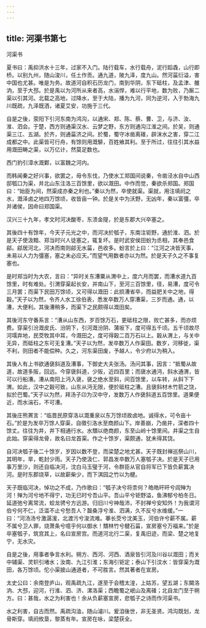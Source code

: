 ```yaml
---
---
---
```

title: 河渠书第七
---

河渠书

夏书曰：禹抑洪水十三年，过家不入门。陆行载车，水行载舟，泥行蹈毳，山行即桥。以别九州，随山浚川，任土作贡。通九道，陂九泽，度九山。然河菑衍溢，害中国也尤甚。唯是为务。故道河自积石历龙门，南到华阴，东下砥柱，及孟津、雒汭，至于大邳。於是禹以为河所从来者高，水湍悍，难以行平地，数为败，乃厮二渠以引其河。北载之高地，过降水，至于大陆，播为九河，同为逆河，入于勃海九川既疏，九泽既洒，诸夏艾安，功施于三代。

自是之後，荥阳下引河东南为鸿沟，以通宋、郑、陈、蔡、曹、卫，与济、汝、淮、泗会。于楚，西方则通渠汉水、云梦之野，东方则通沟江淮之间。於吴，则通渠三江、五湖。於齐，则通菑济之间。於蜀，蜀守冰凿离碓，辟沫水之害，穿二江成都之中。此渠皆可行舟，有馀则用溉騑，百姓飨其利。至于所过，往往引其水益用溉田畴之渠，以万亿计，然莫足数也。

西门豹引漳水溉鄴，以富魏之河内。

而韩闻秦之好兴事，欲罢之，毋令东伐，乃使水工郑国间说秦，令凿泾水自中山西邸瓠口为渠，并北山东注洛三百馀里，欲以溉田。中作而觉，秦欲杀郑国。郑国曰：“始臣为间，然渠成亦秦之利也。”秦以为然，卒使就渠。渠就，用注填阏之水，溉泽卤之地四万馀顷，收皆亩一钟。於是关中为沃野，无凶年，秦以富彊，卒并诸侯，因命曰郑国渠。

汉兴三十九年，孝文时河决酸枣，东溃金隄，於是东郡大兴卒塞之。

其後四十有馀年，今天子元光之中，而河决於瓠子，东南注钜野，通於淮、泗。於是天子使汲黯、郑当时兴人徒塞之，辄复坏。是时武安侯田蚡为丞相，其奉邑食鄃。鄃居河北，河决而南则鄃无水菑，邑收多。蚡言於上曰：“江河之决皆天事，未易以人力为彊塞，塞之未必应天。”而望气用数者亦以为然。於是天子久之不事复塞也。

是时郑当时为大农，言曰：“异时关东漕粟从渭中上，度六月而罢，而漕水道九百馀里，时有难处。引渭穿渠起长安，并南山下，至河三百馀里，径，易漕，度可令三月罢；而渠下民田万馀顷，又可得以溉田：此损漕省卒，而益肥关中之地，得穀。”天子以为然，令齐人水工徐伯表，悉发卒数万人穿漕渠，三岁而通。通，以漕，大便利。其後漕稍多，而渠下之民颇得以溉田矣。

其後河东守番系言：“漕从山东西，岁百馀万石，更砥柱之限，败亡甚多，而亦烦费。穿渠引汾溉皮氏、汾阴下，引河溉汾阴、蒲坂下，度可得五千顷。五千顷故尽河壖弃地，民茭牧其中耳，今溉田之，度可得穀二百万石以上。穀从渭上，与关中无异，而砥柱之东可无复漕。”天子以为然，发卒数万人作渠田。数岁，河移徙，渠不利，则田者不能偿种。久之，河东渠田废，予越人，令少府以为稍入。

其後人有上书欲通襃斜道及漕事，下御史大夫张汤。汤问其事，因言：“抵蜀从故道，故道多阪，回远。今穿襃斜道，少阪，近四百里；而襃水通沔，斜水通渭，皆可以行船漕。漕从南阳上沔入襃，襃之绝水至斜，间百馀里，以车转，从斜下下渭。如此，汉中之穀可致，山东从沔无限，便於砥柱之漕。且襃斜材木竹箭之饶，拟於巴蜀。”天子以为然，拜汤子卬为汉中守，发数万人作襃斜道五百馀里。道果便近，而水湍石，不可漕。

其後庄熊罴言：“临晋民原穿洛以溉重泉以东万馀顷故卤地。诚得水，可令亩十石。”於是为发卒万馀人穿渠，自徵引洛水至商颜山下。岸善崩，乃凿井，深者四十馀丈。往往为井，井下相通行水。水穨以绝商颜，东至山岭十馀里间。井渠之生自此始。穿渠得龙骨，故名曰龙首渠。作之十馀岁，渠颇通，犹未得其饶。

自河决瓠子後二十馀岁，岁因以数不登，而梁楚之地尤甚。天子既封禅巡祭山川，其明年，旱，乾封少雨。天子乃使汲仁、郭昌发卒数万人塞瓠子决。於是天子已用事万里沙，则还自临决河，沈白马玉璧于河，令群臣从官自将军已下皆负薪窴决河。是时东郡烧草，以故薪柴少，而下淇园之竹以为楗。

天子既临河决，悼功之不成，乃作歌曰：“瓠子决兮将柰何？皓皓旰旰兮闾殚为河！殚为河兮地不得宁，功无已时兮吾山平。吾山平兮钜野溢，鱼沸郁兮柏冬日。延道弛兮离常流，蛟龙骋兮方远游。归旧川兮神哉沛，不封禅兮安知外！为我谓河伯兮何不仁，泛滥不止兮愁吾人？齧桑浮兮淮、泗满，久不反兮水维缓。”一曰：“河汤汤兮激潺湲，北渡污兮浚流难。搴长茭兮沈美玉，河伯许兮薪不属。薪不属兮卫人罪，烧萧条兮噫乎何以御水！穨林竹兮楗石菑，宣房塞兮万福来。”於是卒塞瓠子，筑宫其上，名曰宣房宫。而道河北行二渠，复禹旧迹，而梁、楚之地复宁，无水灾。

自是之後，用事者争言水利。朔方、西河、河西、酒泉皆引河及川谷以溉田；而关中辅渠、灵轵引堵水；汝南、九江引淮；东海引钜定；泰山下引汶水：皆穿渠为溉田，各万馀顷。佗小渠披山通道者，不可胜言。然其著者在宣房。

太史公曰：余南登庐山，观禹疏九江，遂至于会稽太湟，上姑苏，望五湖；东闚洛汭、大邳，迎河，行淮、泗、济、漯洛渠；西瞻蜀之岷山及离碓；北自龙门至于朔方。曰：甚哉，水之为利害也！余从负薪塞宣房，悲瓠子之诗而作河渠书。

水之利害，自古而然。禹疏沟洫，随山濬川。爰洎後世，非无圣贤。鸿沟既划，龙骨斯穿。填阏攸垦，黎蒸有年。宣房在咏，梁楚获全。

